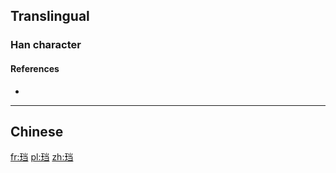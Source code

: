 {{also|璫}}
==Translingual==

===Han character===
{{Han char|rn=96|rad=玉|as=06|sn=10|four=|canj=MGFSM|ids=⿰[[玉|⺩]][[当]]}}

====References====
* {{Han ref|kx=0732.021|hdz=21111.021|uh=73F0|ud=29680}}

----

==Chinese==
{{zh-see|璫}}

[[fr:珰]]
[[pl:珰]]
[[zh:珰]]